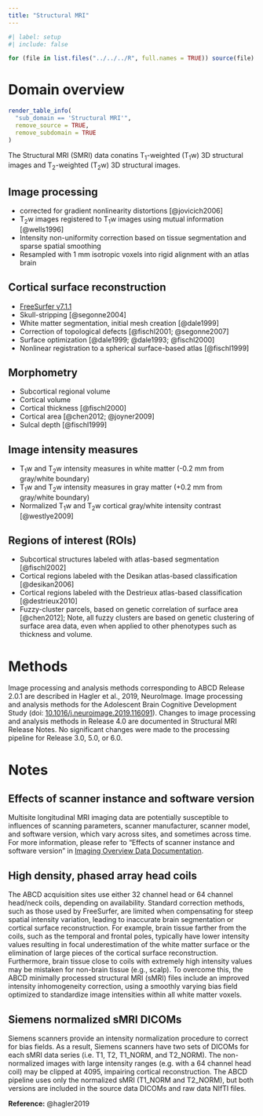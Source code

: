 ```yaml
---
title: "Structural MRI"
---
```


```r
#| label: setup
#| include: false 

for (file in list.files("../../../R", full.names = TRUE)) source(file)
```

# Domain overview
```r
render_table_info(
  "sub_domain == 'Structural MRI'",
  remove_source = TRUE,
  remove_subdomain = TRUE
)
```

The Structural MRI (SMRI) data conatins T~1~-weighted (T~1~w) 3D structural images and T~2~-weighted (T~2~w) 3D structural images.

## Image processing
- corrected for gradient nonlinearity distortions [@jovicich2006]
- T~2~w images registered to T~1~w images using mutual information [@wells1996]
- Intensity non-uniformity correction based on tissue segmentation and sparse spatial smoothing
- Resampled with 1 mm isotropic voxels into rigid alignment with an atlas brain

## Cortical surface reconstruction
- [FreeSurfer v7.1.1](https://surfer.nmr.mgh.harvard.edu)
- Skull-stripping [@segonne2004]
- White matter segmentation, initial mesh creation [@dale1999]
- Correction of topological defects [@fischl2001; @segonne2007]
- Surface optimization [@dale1999; @dale1993; @fischl2000]
- Nonlinear registration to a spherical surface-based atlas [@fischl1999]
  
## Morphometry
- Subcortical regional volume
- Cortical volume
- Cortical thickness [@fischl2000]
- Cortical area [@chen2012; @joyner2009]
- Sulcal depth [@fischl1999]

## Image intensity measures
- T~1~w and T~2~w intensity measures in white matter (-0.2 mm from gray/white boundary)
- T~1~w and T~2~w intensity measures in gray matter (+0.2 mm from gray/white boundary)
- Normalized T~1~w and T~2~w cortical gray/white intensity contrast [@westlye2009]

## Regions of interest (ROIs)
- Subcortical structures labeled with atlas-based segmentation [@fischl2002]
- Cortical regions labeled with the Desikan atlas-based classification [@desikan2006]
- Cortical regions labeled with the Destrieux atlas-based classification [@destrieux2010]
- Fuzzy-cluster parcels, based on genetic correlation of surface area [@chen2012]; Note, all fuzzy clusters are based on genetic clustering of surface area data, even when applied to other phenotypes such as thickness and volume.


# Methods

Image processing and analysis methods corresponding to ABCD Release 2.0.1 are described in Hagler et al., 2019, NeuroImage. Image processing and analysis methods for the Adolescent Brain Cognitive Development Study (doi: [10.1016/j.neuroimage.2019.116091](https://doi.org/10.1016/j.neuroimage.2019.116091)). Changes to image processing and analysis methods in Release 4.0 are documented in Structural MRI Release Notes. No significant changes were made to the processing pipeline for Release 3.0, 5.0, or 6.0.

# Notes

## Effects of scanner instance and software version

Multisite longitudinal MRI imaging data are potentially susceptible to influences of scanning parameters, scanner manufacturer, scanner model, and software version, which vary across sites, and sometimes across time. For more information, please refer to “Effects of scanner instance and software version” in [Imaging Overview Data Documentation](index.qmd).

## High density, phased array head coils

The ABCD acquisition sites use either 32 channel head or 64 channel head/neck coils, depending on availability. Standard correction methods, such as those used by FreeSurfer, are limited when compensating for steep spatial intensity variation, leading to inaccurate brain segmentation or cortical surface reconstruction. For example, brain tissue farther from the coils, such as the temporal and frontal poles, typically have lower intensity values resulting in focal underestimation of the white matter surface or the elimination of large pieces of the cortical surface reconstruction. Furthermore, brain tissue close to coils with extremely high intensity values may be mistaken for non-brain tissue (e.g., scalp). To overcome this, the ABCD minimally processed structural MRI (sMRI) files include an improved intensity inhomogeneity correction, using a smoothly varying bias field optimized to standardize image intensities within all white matter voxels.

## Siemens normalized sMRI DICOMs

Siemens scanners provide an intensity normalization procedure to correct for bias fields. As a result, Siemens scanners have two sets of DICOMs for each sMRI data series (i.e. T1, T2, T1_NORM, and T2_NORM). The non-normalized images with large intensity ranges (e.g. with a 64 channel head coil) may be clipped at 4095, impairing cortical reconstruction. The ABCD pipeline uses only the normalized sMRI (T1_NORM and T2_NORM), but both versions are included in the source data DICOMs and raw data NIfTI files.

**Reference:** @hagler2019
